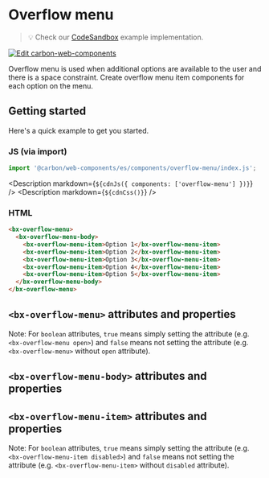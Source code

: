 
# Overflow menu

> 💡 Check our
> [CodeSandbox](https://codesandbox.io/s/github/carbon-design-system/carbon-for-ibm-dotcom/tree/main/packages/carbon-web-components/examples/codesandbox/basic/components/overflow-menu)
> example implementation.

[![Edit carbon-web-components](https://codesandbox.io/static/img/play-codesandbox.svg)](https://codesandbox.io/s/github/carbon-design-system/carbon-for-ibm-dotcom/tree/main/packages/carbon-web-components/examples/codesandbox/basic/components/overflow-menu)

Overflow menu is used when additional options are available to the user and
there is a space constraint. Create overflow menu item components for each
option on the menu.

## Getting started

Here's a quick example to get you started.

### JS (via import)

```javascript
import '@carbon/web-components/es/components/overflow-menu/index.js';
```

<Description markdown={`${cdnJs({ components: ['overflow-menu'] })}`} />
<Description markdown={`${cdnCss()}`} />

### HTML

```html
<bx-overflow-menu>
  <bx-overflow-menu-body>
    <bx-overflow-menu-item>Option 1</bx-overflow-menu-item>
    <bx-overflow-menu-item>Option 2</bx-overflow-menu-item>
    <bx-overflow-menu-item>Option 3</bx-overflow-menu-item>
    <bx-overflow-menu-item>Option 4</bx-overflow-menu-item>
    <bx-overflow-menu-item>Option 5</bx-overflow-menu-item>
  </bx-overflow-menu-body>
</bx-overflow-menu>
```

## `<bx-overflow-menu>` attributes and properties

Note: For `boolean` attributes, `true` means simply setting the attribute (e.g.
`<bx-overflow-menu open>`) and `false` means not setting the attribute (e.g.
`<bx-overflow-menu>` without `open` attribute).

<Props of="bx-overflow-menu" />

## `<bx-overflow-menu-body>` attributes and properties

<Props of="bx-overflow-menu-body" />

## `<bx-overflow-menu-item>` attributes and properties

Note: For `boolean` attributes, `true` means simply setting the attribute (e.g.
`<bx-overflow-menu-item disabled>`) and `false` means not setting the attribute
(e.g. `<bx-overflow-menu-item>` without `disabled` attribute).

<Props of="bx-overflow-menu-item" />
